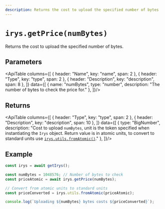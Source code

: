 ```yaml
---
description: Returns the cost to upload the specified number of bytes
---
```



# `irys.getPrice(numBytes)`

Returns the cost to upload the specified number of bytes.

## Parameters

<ApiTable columns={[
	{ header: "Name", key: "name", span: 2 },
	{ header: "Type", key: "type", span: 2 },
	{ header: "Description", key: "description", span: 8 },
]} data={[
	  { name: "numBytes", type: "number", description: "The number of bytes to check the price for." },
]}/>


## Returns

<ApiTable columns={[
  { header: "Type", key: "type", span: 2 },
  { header: "Description", key: "description", span: 10 },
]} data={[
    { type: "BigNumber", description: "Cost to upload `numBytes`, unit is the token specified when instantiating the `Irys` object. Return value is in atomic units, to convert to standard units use [`irys.utils.fromAtomic()`](./utils-fromAtomic)." },
]}/>

## Example

```js
const irys = await getIrys();

const numBytes = 1048576; // Number of bytes to check
const priceAtomic = await irys.getPrice(numBytes);

// Convert from atomic units to standard units
const priceConverted = irys.utils.fromAtomic(priceAtomic);

console.log(`Uploading ${numBytes} bytes costs ${priceConverted}`);
```
